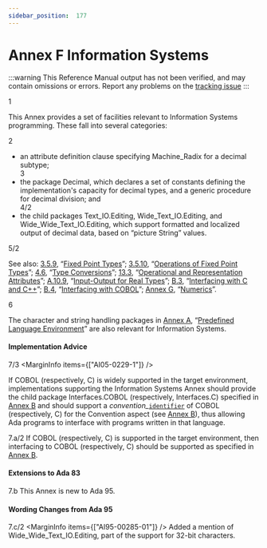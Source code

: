 ```yaml
---
sidebar_position:  177
---
```


# Annex F Information Systems

:::warning
This Reference Manual output has not been verified,
and may contain omissions or errors.
Report any problems on the [tracking issue](https://github.com/ada-lang-io/ada-lang-io/issues/20)
:::


<MarginText>1</MarginText>
<p>This Annex provides a set of facilities relevant to Information Systems programming. These fall into several categories: <br /></p>

<MarginText>2</MarginText>
<ul>
<li>an attribute definition clause specifying Machine_Radix for a decimal subtype;<br /></li>
<MarginText>3</MarginText>
<li>the package Decimal, which declares a set of constants defining the implementation's capacity for decimal types, and a generic procedure for decimal division; and<br /></li>
<MarginText>4/2</MarginText>
<MarginInfo items={["AI95-00285-01"]} />
<li>the child packages Text_IO.Editing, Wide_Text_IO.Editing, and Wide_Wide_Text_IO.Editing, which support formatted and localized output of decimal data, based on &ldquo;picture String&rdquo; values. <br /></li>
</ul>
<MarginText>5/2</MarginText>
<MarginInfo items={["AI95-00434-01"]} />
<p>See also: <a href="../AA-3/AA-3.5#Subclause_3.5.9">3.5.9</a>, &ldquo;<a href="../AA-3/AA-3.5#Subclause_3.5.9">Fixed Point Types</a>&rdquo;; <a href="../AA-3/AA-3.5#Subclause_3.5.10">3.5.10</a>, &ldquo;<a href="../AA-3/AA-3.5#Subclause_3.5.10">Operations of Fixed Point Types</a>&rdquo;; <a href="../AA-4/AA-4.6">4.6</a>, &ldquo;<a href="../AA-4/AA-4.6">Type Conversions</a>&rdquo;; <a href="../AA-13/AA-13.3">13.3</a>, &ldquo;<a href="../AA-13/AA-13.3">Operational and Representation Attributes</a>&rdquo;; <a href="../AA-A/AA-A.10#Subclause_A.10.9">A.10.9</a>, &ldquo;<a href="../AA-A/AA-A.10#Subclause_A.10.9">Input-Output for Real Types</a>&rdquo;; <a href="../AA-B/AA-B.3">B.3</a>, &ldquo;<a href="../AA-B/AA-B.3">Interfacing with C and C++</a>&rdquo;; <a href="../AA-B/AA-B.4">B.4</a>, &ldquo;<a href="../AA-B/AA-B.4">Interfacing with COBOL</a>&rdquo;; <a href="../AA-G/">Annex G</a>, &ldquo;<a href="../AA-G/">Numerics</a>&rdquo;.<br /></p>

<MarginText>6</MarginText>
<p>The character and string handling packages in <a href="../AA-A/">Annex A</a>, &ldquo;<a href="../AA-A/">Predefined Language Environment</a>&rdquo; are also relevant for Information Systems. <br /></p>


#### Implementation Advice

<MarginText>7/3</MarginText>
<MarginInfo items={["AI05-0229-1"]} />
<p>If COBOL (respectively, C) is widely supported in the target environment, implementations supporting the Information Systems Annex should provide the child package Interfaces.COBOL (respectively, Interfaces.C) specified in <a href="../AA-B/">Annex B</a> and should support a <em>convention_</em><code><a href="../AA-2/AA-2.3#S0002">identifier</a></code> of COBOL (respectively, C) for the Convention aspect (see <a href="../AA-B/">Annex B</a>), thus allowing Ada programs to interface with programs written in that language. <br /></p>

<MarginText>7.a/2</MarginText>
<Admonition type="aarm" aarm="implementation-advice" title="Implementation Advice">
<strong></strong>If COBOL (respectively, C) is supported in the target environment, then interfacing to COBOL (respectively, C) should be supported as specified in <a href="../AA-B/">Annex B</a>.<br /></Admonition>


#### Extensions to Ada 83

<MarginText>7.b</MarginText>
<Admonition type="aarm" aarm="note" title="Note: ">
This Annex is new to Ada 95. <br /></Admonition>


#### Wording Changes from Ada 95

<MarginText>7.c/2</MarginText>
<MarginInfo items={["AI95-00285-01"]} />
<Admonition type="aarm" aarm="note" title="Note: ">
Added a mention of Wide_Wide_Text_IO.Editing, part of the support for 32-bit characters. <br /></Admonition>

